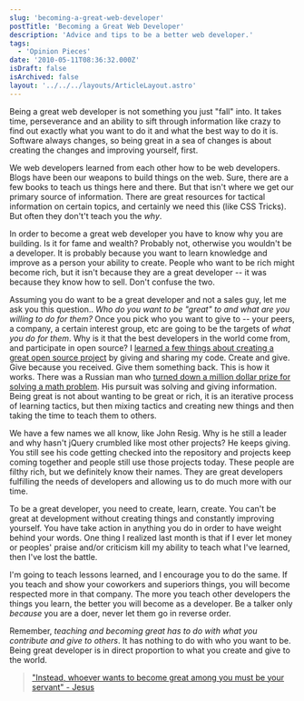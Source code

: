 ```yaml
---
slug: 'becoming-a-great-web-developer'
postTitle: 'Becoming a Great Web Developer'
description: 'Advice and tips to be a better web developer.'
tags:
  - 'Opinion Pieces'
date: '2010-05-11T08:36:32.000Z'
isDraft: false
isArchived: false
layout: '../../../layouts/ArticleLayout.astro'
---
```


Being a great web developer is not something you just "fall" into. It takes time, perseverance and an ability to sift through information like crazy to find out exactly what you want to do it and what the best way to do it is. Software always changes, so being great in a sea of changes is about creating the changes and improving yourself, first.

We web developers learned from each other how to be web developers. Blogs have been our weapons to build things on the web. Sure, there are a few books to teach us things here and there. But that isn't where we get our primary source of information. There are great resources for tactical information on certain topics, and certainly we need this (like CSS Tricks). But often they don't't teach you the _why_.

In order to become a great web developer you have to know why you are building. Is it for fame and wealth? Probably not, otherwise you wouldn't be a developer. It is probably because you want to learn knowledge and improve as a person your ability to create. People who want to be rich might become rich, but it isn't because they are a great developer -- it was because they know how to sell. Don't confuse the two.

Assuming you do want to be a great developer and not a sales guy, let me ask you this question.. _Who do you want to be "great" to and what are you willing to do for them?_ Once you pick who you want to give to -- your peers, a company, a certain interest group, etc are going to be the targets of _what you do for them_. Why is it that the best developers in the world come from, and participate in open source? I [learned a few things about creating a great open source project](/5-things-learned-from-coding-open-source) by giving and sharing my code. Create and give. Give because you received. Give them something back. This is how it works. There was a Russian man who [turned down a million dollar prize for solving a math problem](http://www.telegraph.co.uk/news/worldnews/europe/russia/7530771/Russian-maths-genius-may-turn-down-1m-prize.html). His pursuit was solving and giving information. Being great is not about wanting to be great or rich, it is an iterative process of learning tactics, but then mixing tactics and creating new things and then taking the time to teach them to others.

We have a few names we all know, like John Resig. Why is he still a leader and why hasn't jQuery crumbled like most other projects? He keeps giving. You still see his code getting checked into the repository and projects keep coming together and people still use those projects today. These people are filthy rich, but we definitely know their names. They are great developers fulfilling the needs of developers and allowing us to do much more with our time.

To be a great developer, you need to create, learn, create. You can't be great at development without creating things and constantly improving yourself. You have take action in anything you do in order to have weight behind your words. One thing I realized last month is that if I ever let money or peoples' praise and/or criticism kill my ability to teach what I've learned, then I've lost the battle.

I'm going to teach lessons learned, and I encourage you to do the same. If you teach and show your coworkers and superiors things, you will become respected more in that company. The more you teach other developers the things you learn, the better you will become as a developer. Be a talker only _because_ you are a doer, never let them go in reverse order.

Remember, _teaching and becoming great has to do with what you contribute and give to others_. It has nothing to do with who you want to be. Being great developer is in direct proportion to what you create and give to the world.

> ["Instead, whoever wants to become great among you must be your servant" - Jesus](https://www.biblegateway.com/passage/?search=Matthew+20%3A26-28&version=NIV)

